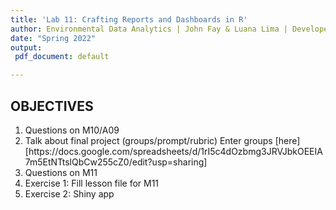 ```yaml
---
title: 'Lab 11: Crafting Reports and Dashboards in R'
author: Environmental Data Analytics | John Fay & Luana Lima | Developed by Kateri Salk
date: "Spring 2022"
output:
 pdf_document: default

---
```


## OBJECTIVES

1. Questions on M10/A09
2. Talk about final project (groups/prompt/rubric)
    Enter groups [here][https://docs.google.com/spreadsheets/d/1rI5c4dOzbmg3JRVJbkOEEIA7m5EtNTtslQbCw255cZ0/edit?usp=sharing] 
3. Questions on M11
4. Exercise 1: Fill lesson file for M11
5. Exercise 2: Shiny app


